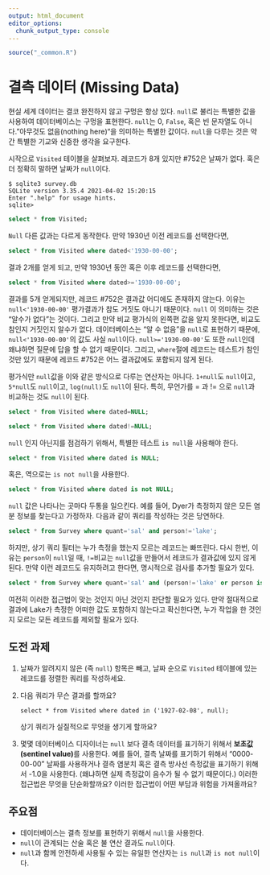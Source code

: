 ```yaml
---
output: html_document
editor_options: 
  chunk_output_type: console
---
```


```r
source("_common.R")
```


# 결측 데이터 (Missing Data) {#database-null}


현실 세계 데이터는 결코 완전하지 않고 구멍은 항상 있다.
`null`로 불리는 특별한 값을 사용하여 데이터베이스는 구멍을 표현한다.
`null`는 0, `False`, 혹은 빈 문자열도 아니다."아무것도 없음(nothing here)"을 의미하는 특별한 값이다.
`null`을 다루는 것은 약간 특별한 기교와 신중한 생각을 요구한다.

시작으로 `Visited` 테이블을 살펴보자. 레코드가 8개 있지만 #752은 날짜가 없다. 혹은 더 정확히 말하면 날짜가 `null`이다.

```
$ sqlite3 survey.db
SQLite version 3.35.4 2021-04-02 15:20:15
Enter ".help" for usage hints.
sqlite>
```


```sql
select * from Visited;
```


`Null` 다른 값과는 다르게 동작한다.
만약 1930년 이전 레코드를 선택한다면, 


```sql
select * from Visited where dated<'1930-00-00';
```


결과 2개를 얻게 되고, 만약 1930년 동안 혹은 이후 레코드를 선택한다면,

```sql
select * from Visited where dated>='1930-00-00';
```


결과를 5개 얻게되지만, 레코드 #752은 결과값 어디에도 존재하지 않는다.
이유는 `null<'1930-00-00'` 평가결과가 참도 거짓도 아니기 때문이다.
`null` 이 의미하는 것은 "알수가 없다"는 것이다.
그리고 만약 비교 평가식의 왼쪽편 값을 알지 못한다면, 비교도 참인지 거짓인지 알수가 없다.
데이터베이스는 "알 수 없음"을 `null`로 표현하기 때문에, `null<'1930-00-00'`의 값도 사실 `null`이다.
`null>='1930-00-00'`도 또한 `null`인데 왜냐하면 질문에 답을 할 수 없기 때문이다.
그리고, `where`절에 레코드는 테스트가 참인 것만 있기 때문에 레코드 #752은 어느 결과값에도 포함되지 않게 된다.

평가식만 `null`값을 이와 같은 방식으로 다루는 연산자는 아니다. 
`1+null`도 `null`이고,
`5*null`도 `null`이고,
`log(null)`도 `null`이 된다.
특히, 무언가를 = 과 != 으로 `null`과 비교하는 것도 `null`이 된다.

```sql
select * from Visited where dated=NULL;
```


```sql
select * from Visited where dated!=NULL;
```


`null` 인지 아닌지를 점검하기 위해서, 특별한 테스트 `is null`을 사용해야 한다.


```sql
select * from Visited where dated is NULL;
```


혹은, 역으로는 `is not null`을 사용한다.


```sql
select * from Visited where dated is not NULL;
```


`null` 값은 나타나는 곳마다 두통을 일으킨다.
예를 들어, Dyer가 측정하지 않은 모든 염분 정보를 찾는다고 가정하자.
다음과 같이 쿼리를 작성하는 것은 당연하다.

```sql
select * from Survey where quant='sal' and person!='lake';
```

하지만, 상기 쿼리 필터는 누가 측정을 했는지 모르는 레코드는 빠뜨린다.
다시 한번, 이유는 `person`이 `null`일 때, `!=`비교는 `null`값을 만들어서
레코드가 결과값에 있지 않게 된다. 만약 이런 레코드도 유지하려고 한다면, 
명시적으로 검사를 추가할 필요가 있다.


```sql
select * from Survey where quant='sal' and (person!='lake' or person is null);
```


여전히 이러한 접근법이 맞는 것인지 아닌 것인지 판단할 필요가 있다.
만약 절대적으로 결과에 Lake가 측정한 어떠한 값도 포함하지 않는다고 확신한다면,
누가 작업을 한 것인지 모르는 모든 레코드를 제외할 필요가 있다.


## 도전 과제 {#db-null-challenge}

1.  날짜가 알려지지 않은 (즉 `null`) 항목은 빼고, 날짜 순으로 `Visited` 테이블에 있는 레코드를 정렬한 쿼리를 작성하세요.

1.  다음 쿼리가 무슨 결과를 할까요?

    ```
    select * from Visited where dated in ('1927-02-08', null);
    ```

    상기 쿼리가 실질적으로 무엇을 생기게 할까요?

1.  몇몇 데이터베이스 디자이너는 `null` 보다 결측 데이터를 표기하기 위해서 **보초값(sentinel value)**를 사용한다.
    예를 들어, 결측 날짜를 표기하기 위해서 "0000-00-00" 날짜를 사용하거나 결측 염분치 혹은 결측 방사선 측정값을 표기하기 위해서 -1.0을 사용한다.
    (왜냐하면 실제 측정값이 음수가 될 수 없기 때문이다.)
    이러한 접근법은 무엇을 단순화할까요? 이러한 접근법이 어떤 부담과 위험을 가져올까요?


## 주요점 {#db-null-points}

*   데이터베이스는 결측 정보를 표현하기 위해서 `null`을 사용한다.
*   `null`이 관계되는 산술 혹은 불 연산 결과도 `null`이다.
*   `null`과 함께 안전하세 사용될 수 있는 유일한 연산자는 `is null`과 `is not null`이다.

